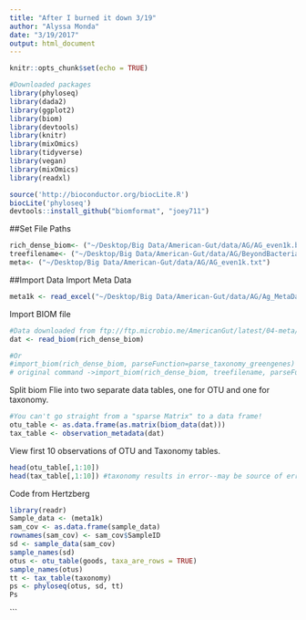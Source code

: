 ```yaml
---
title: "After I burned it down 3/19"
author: "Alyssa Monda"
date: "3/19/2017"
output: html_document
---
```


```r
knitr::opts_chunk$set(echo = TRUE)

#Downloaded packages 
library(phyloseq)
library(dada2)
library(ggplot2)
library(biom)
library(devtools)
library(knitr)
library(mixOmics)
library(tidyverse)
library(vegan)
library(mixOmics)
library(readxl)

source('http://bioconductor.org/biocLite.R')
biocLite('phyloseq')
devtools::install_github("biomformat", "joey711")
```
##Set File Paths 
```r
rich_dense_biom<- ("~/Desktop/Big Data/American-Gut/data/AG/AG_even1k.biom")
treefilename<- ("~/Desktop/Big Data/American-Gut/data/AG/BeyondBacteria/AmericanGutMetaphlanWGS.taxonomy.tree")
meta<- ("~/Desktop/Big Data/American-Gut/data/AG/AG_even1k.txt")
```

##Import Data
Import Meta Data
```r
meta1k <- read_excel("~/Desktop/Big Data/American-Gut/data/AG/Ag_MetaData1k-Trimmed.xlsx")
```

Import BIOM file
```r
#Data downloaded from ftp://ftp.microbio.me/AmericanGut/latest/04-meta/ag-gg-100nt.biom
dat <- read_biom(rich_dense_biom)

#Or
#import_biom(rich_dense_biom, parseFunction=parse_taxonomy_greengenes)
# original command ->import_biom(rich_dense_biom, treefilename, parseFunction=parse_taxonomy_greengenes) tree file name should be included but resulted in an error and failed to import?
```

Split biom Flie into two separate data tables, one for OTU and one for taxonomy. 
```r
#You can't go straight from a "sparse Matrix" to a data frame! 
otu_table <- as.data.frame(as.matrix(biom_data(dat)))
tax_table <- observation_metadata(dat)
```

View first 10 observations of OTU and Taxonomy tables.
```r
head(otu_table[,1:10])
head(tax_table[,1:10]) #taxonomy results in error--may be source of error in merging?
```


Code from Hertzberg
```r
library(readr)
Sample_data <- (meta1k)
sam_cov <- as.data.frame(sample_data)
rownames(sam_cov) <- sam_cov$SampleID
sd <- sample_data(sam_cov)
sample_names(sd)
otus <- otu_table(goods, taxa_are_rows = TRUE)
sample_names(otus)
tt <- tax_table(taxonomy)
ps <- phyloseq(otus, sd, tt)
Ps
```
```


